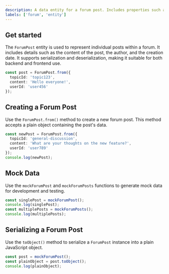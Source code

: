 ```yaml
---
description: A data entity for a forum post. Includes properties such as content, author, creation date, topic ID, and user ID.
labels: ['forum', 'entity']
---
```


## Get started

The `ForumPost` entity is used to represent individual posts within a forum.
It includes details such as the content of the post, the author, and the creation date.
It supports serialization and deserialization, making it suitable for both backend and frontend use.

```ts
const post = ForumPost.from({
  topicId: 'topic123',
  content: 'Hello everyone!',
  userId: 'user456'
});
```

## Creating a Forum Post

Use the `ForumPost.from()` method to create a new forum post.
This method accepts a plain object containing the post's data.

```ts
const newPost = ForumPost.from({
  topicId: 'general-discussion',
  content: 'What are your thoughts on the new feature?',
  userId: 'user789'
});
console.log(newPost);
```

## Mock Data

Use the `mockForumPost` and `mockForumPosts` functions to generate mock data for development and testing.

```ts
const singlePost = mockForumPost();
console.log(singlePost);
const multiplePosts = mockForumPosts();
console.log(multiplePosts);
```

## Serializing a Forum Post

Use the `toObject()` method to serialize a `ForumPost` instance into a plain JavaScript object.

```ts
const post = mockForumPost();
const plainObject = post.toObject();
console.log(plainObject);